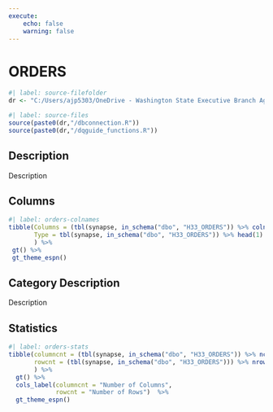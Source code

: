 ```yaml
---
execute:
    echo: false
    warning: false
---
```


# ORDERS {.unnumbered}

```r
#| label: source-filefolder
dr <- "C:/Users/ajp5303/OneDrive - Washington State Executive Branch Agencies/source_scripts"
```

```r
#| label: source-files
source(paste0(dr,"/dbconnection.R"))
source(paste0(dr,"/dqguide_functions.R"))
```

## Description

Description

## Columns

```r
#| label: orders-colnames
tibble(Columns = (tbl(synapse, in_schema("dbo", "H33_ORDERS")) %>% colnames()),
       Type = tbl(synapse, in_schema("dbo", "H33_ORDERS")) %>% head(1) %>% as_tibble() %>% sapply(class)
       ) %>%
 gt() %>%
 gt_theme_espn()
```

## Category Description

Description

## Statistics

```r
#| label: orders-stats
tibble(columncnt = (tbl(synapse, in_schema("dbo", "H33_ORDERS")) %>% ncol()),
       rowcnt = (tbl(synapse, in_schema("dbo", "H33_ORDERS"))) %>% nrow2()
       ) %>%
  gt() %>%
  cols_label(columncnt = "Number of Columns",
             rowcnt = "Number of Rows")  %>%
  gt_theme_espn()
```
